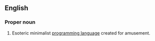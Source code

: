==English==
{{wikipedia}}

===Proper noun===
{{en-proper-noun}}

# {{computing}} Esoteric minimalist [[programming language]] created for amusement.